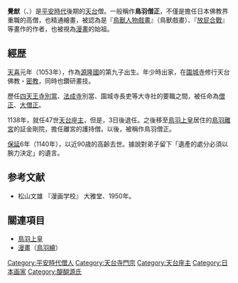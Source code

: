 '''覺猷'''（{{lang|ja|かくゆう}}、{{bd|1053年||1140年|10月27日|catIdx=Kakuyu}}）是[[平安時代|平安時代]]後期的[[天台宗|天台]]僧。一般稱作'''鳥羽僧正'''，不僅是擔任日本佛教界重職的高僧，也精通繪畫，被認為是『[[鳥獸人物戲畫|鳥獸人物戲畫]]』（鳥獸戲畫）、『[[放屁合戰|放屁合戰]]』等畫作的作者，也被視為[[漫畫|漫畫]]的始祖。

== 經歴 ==
[[天喜|天喜]]元年（1053年），作為[[源隆國|源隆國]]的第九子出生。年少時出家，在[[園城寺|園城寺]]修行天台佛教・[[密宗|密教]]，同時也鑽研畫技。

歷任[[四天王寺|四天王寺]][[別當|別當]]、[[法成寺|法成寺]]別當、園城寺長吏等大寺社的要職之間，被任命為[[僧正|僧正]]、[[大僧正|大僧正]]。

1138年，就任47世[[天台座主|天台座主]]，但是，3日後退任。之後移至[[鳥羽天皇|鳥羽上皇]]居住的[[鳥羽離宮|鳥羽離宮]]的証金剛院，擔任離宮的護持僧。以後，被稱作鳥羽僧正。

[[保延|保延]]6年（1140年），以近90歳的高齡去世。據說對弟子留下「遺產的處分必須以腕力決定」的遺言。

== 参考文献 ==
* 松山文雄 『漫画学校』 大雅堂、1950年。

== 關連項目 ==
* [[鳥羽天皇|鳥羽上皇]]
* [[漫畫|漫畫]]（[[鳥羽繪|鳥羽繪]]）

{{天台座主}}

{{DEFAULTSORT:Kakuyu}}
[[Category:平安時代僧人|Category:平安時代僧人]]
[[Category:天台寺門宗|Category:天台寺門宗]]
[[Category:天台座主|Category:天台座主]]
[[Category:日本画家|Category:日本画家]]
[[Category:醍醐源氏|Category:醍醐源氏]]